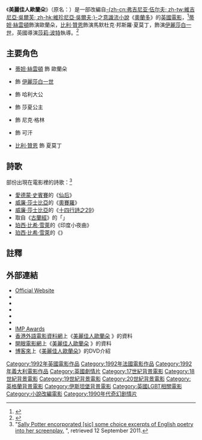 {{noteTA
|G1=Show
}}
{{Infobox film
| name = 美麗佳人歐蘭朵
| original_name = {{lang|en|''Orlando''}}
| image = Orlando 1992 (TW version DVD cover).JPG
| caption = 臺灣版DVD封套
| director = [[莎莉·波特|莎莉·波特]]
| producer = 克里斯多夫·雪柏
| writer = 莎莉·波特
| based on = 
| starring = {{Plainlist|
* [[蒂妲·絲雲頓|蒂妲·絲雲頓]]
* [[比利·贊恩|比利·贊恩]]
* {{tsl|en|Lothaire Bluteau|羅非亞·布魯圖}}
* {{tsl|en|John Wood (English actor)|約翰·伍德}}
* {{tsl|en|Charlotte Valandrey|夏綠蒂·瓦蘭德莉}}
* {{tsl|en|Heathcote Williams|希斯寇特·威廉斯}}
* {{tsl|en|Quentin Crisp|昆汀·奎絲普}}}}
| music = 大衛·莫辛<br/>莎莉·波特
| cinematography = 亞力克賽·羅迪奧諾夫
| editing = 埃爾維·謝尼戴
| distributor = [[索尼經典電影|索尼經典電影]]
| released = {{Film date|1992|9||[[威尼斯影展|威尼斯]]|1993|3|12|英國|df=yes}}
| runtime = 93分鐘
| country = {{UK}}<br />{{FRA}}<br />{{ITA}}<br />{{NLD}}<br />{{RUS}}
| language = [[英語|英語]]、[[法語|法語]]
| budget = {{USD|4,000,000}}<ref name="sonyclassics">"[http://www.sonyclassics.com/orlando/orlando_presskit.pdf Press kit] {{Wayback|url=http://www.sonyclassics.com/orlando/orlando_presskit.pdf |date=20160328121219 }}", sonyclassics.com. Retrieved 12 September 2011.</ref> or<br>{{USD|5,000,000}}
| gross = 1,519,690[[英鎊|英鎊]] (英國)<ref name="screen">[http://find.galegroup.com/stha/infomark.do?&source=gale&prodId=STHA&userGroupName=slnsw_public&tabID=T003&docPage=article&searchType=BasicSearchForm&docId=FP1801908206&type=multipage&contentSet=LTO&version=1.0 Olins, Rufus. "Mr Fixit of the British Screen." Sunday Times [London, England] 24 Sept. 1995: 9[S]. The Sunday Times Digital Archive.] Web. 29 Mar. 2014.</ref><br>{{USD|5,319,445}}<ref name="screen"/>
| tw_name = 美麗佳人歐蘭朵
| hk_name = 奧蘭度
}}
{{Portal box|電影|英國}}

《'''美麗佳人歐蘭朵'''》（原名：{{lang|en|''Orlando''}}）是一部改編自[[維珍尼亞·吳爾夫|-{zh-cn:弗吉尼亚·伍尔夫; zh-tw:維吉尼亞·吳爾芙; zh-hk:維珍尼亞·吳爾夫;}-]]之[[意識流小說|意識流小說]]《[[奧蘭多_(英國小說)|奧蘭多]]》的[[英國電影|英國電影]]，<ref>{{cite book| editor1-first=R. G. | editor1-last=Young | title=The Encyclopedia of Fantastic Film: Ali Baba to Zombies | publisher=Applause |location=New York | year=2000 | ISBN=1-55783-269-2 | page=468}}</ref>[[蒂妲·絲雲頓|蒂妲·絲雲頓]]飾演歐蘭朵，[[比利·贊恩|比利·贊恩]]飾演馬默杜克·邦斯羅·夏莫丁，{{tsl|en|Quentin Crisp|昆汀·奎絲普}}飾演[[伊麗莎白一世|伊麗莎白一世]]，英國導演[[莎莉·波特|莎莉·波特]]執導。<ref>{{cite book| last=Glaessner| first=Verina| title=Women Filmmakers & Their Films| url=https://archive.org/details/womenfilmmakerst0000unse| chapter= Potter, Sally | editor1-first=Amy L. |editor1-last=Unterburger| year=1998| publisher=St. James Press |location=Detroit, MI |isbn=1-55862-357-4 |pages=[https://archive.org/details/womenfilmmakerst0000unse/page/336 336]–337}}</ref>

== 主要角色 ==
*[[蒂妲·絲雲頓|蒂妲·絲雲頓]] 飾 歐蘭朵
*{{tsl|en|Quentin Crisp|昆汀·奎絲普}} 飾 [[伊麗莎白一世|伊麗莎白一世]]
*{{tsl|en|John Wood (English actor)|約翰·伍德}} 飾 哈利大公
*{{tsl|en|Charlotte Valandrey|夏綠蒂·瓦蘭德莉}} 飾 莎夏公主
*{{tsl|en|Heathcote Williams|希斯寇特·威廉斯}} 飾 尼克·格林
*{{tsl|en|Lothaire Bluteau|羅非亞·布魯圖}} 飾 可汗
*[[比利·贊恩|比利·贊恩]] 飾 夏莫丁

== 詩歌 ==
部份出現在電影裡的詩歌：<ref>"[http://reocities.com/Paris/parc/8797/lyrics.html Sally Potter encorporated <nowiki>[sic]</nowiki> some choice excerpts of English poetry into her screenplay.] {{Wayback|url=http://reocities.com/Paris/parc/8797/lyrics.html |date=20120405190849 }}", retrieved 12 September 2011.</ref>
*[[愛德蒙·史賓賽|愛德蒙·史賓賽]]的《[[仙后|仙后]]》
*[[威廉·莎士比亞|威廉·莎士比亞]]的《[[奧賽羅|奧賽羅]]》
*[[威廉·莎士比亞|威廉·莎士比亞]]的《[[莎士比亞十四行詩|十四行詩之29]]》
*取自《[[古蘭經|古蘭經]]》的「{{tsl|en|An-Nisa|眾女子}}」
*[[珀西·比希·雪萊|珀西·比希·雪萊]]的《印度小夜曲》
*[[珀西·比希·雪萊|珀西·比希·雪萊]]的《{{tsl|en|The Revolt of Islam|伊斯蘭的反叛}}》

== 註釋 ==
{{reflist}}

== 外部連結 ==
* [http://www.sonyclassics.com/orlando/ Official Website] {{Wayback|url=http://www.sonyclassics.com/orlando/ |date=20161214132715 }} {{en}}
* {{IMDb title|0107756|美麗佳人歐蘭朵}}
* {{Amg movie|122084|美麗佳人歐蘭朵}}
* {{Mojo title|orlando|美麗佳人歐蘭朵}}
* {{rotten-tomatoes|orlando|美麗佳人歐蘭朵}}
* {{Tcmdb title|85884|美麗佳人歐蘭朵}}
* [http://www.impawards.com/1993/orlando_ver2.html IMP Awards] {{Wayback|url=http://www.impawards.com/1993/orlando_ver2.html |date=20161121050012 }} {{en}}
* [[香港外語電影資料網|香港外語電影資料網]]上《[http://playitagain.info/site/1993/orlando-2/ 美麗佳人歐蘭朵] {{Wayback|url=http://playitagain.info/site/1993/orlando-2/ |date=20180930110246 }}》的資料 {{zh-hk}}
* [[開眼電影網|開眼電影網]]上《[http://app2.atmovies.com.tw/film/fAatm0858003/ 美麗佳人歐蘭朵] {{Wayback|url=http://app2.atmovies.com.tw/film/fAatm0858003/ |date=20181003211520 }}》的資料 {{zh-tw}}
* [[博客來|博客來]]上《[https://web.archive.org/web/20161121044437/http://www.books.com.tw/products/D020041588 美麗佳人歐蘭朵]》的DVD介紹 {{zh-tw}}

{{DEFAULTSORT: Orlando}}
[[Category:1992年英國電影作品|Category:1992年英國電影作品]]
[[Category:1992年法國電影作品|Category:1992年法國電影作品]]
[[Category:1992年義大利電影作品|Category:1992年義大利電影作品]]
[[Category:英國劇情片|Category:英國劇情片]]
[[Category:17世紀背景電影|Category:17世紀背景電影]]
[[Category:18世紀背景電影|Category:18世紀背景電影]]
[[Category:19世紀背景電影|Category:19世紀背景電影]]
[[Category:20世紀背景電影|Category:20世紀背景電影]]
[[Category:英格蘭背景電影|Category:英格蘭背景電影]]
[[Category:伊斯坦堡背景電影|Category:伊斯坦堡背景電影]]
[[Category:英國LGBT相關電影|Category:英國LGBT相關電影]]
[[Category:小說改編電影|Category:小說改編電影]]
[[Category:1990年代奇幻剧情片|Category:1990年代奇幻剧情片]]